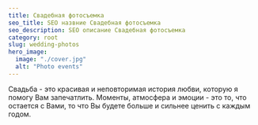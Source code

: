 ```yaml
---
title: Свадебная фотосъемка
seo_title: SEO назвние Свадебная фотосъемка
seo_description: SEO описание Свадебная фотосъемка
category: root
slug: wedding-photos
hero_image:
  image: "./cover.jpg"
  alt: "Photo events"
---
```

Свадьба - это красивая и неповторимая история любви, которую я помогу Вам запечатлить. Моменты, атмосфера и эмоции - это то, что остается с Вами, то что Вы будете больше и сильнее ценить с каждым годом.
